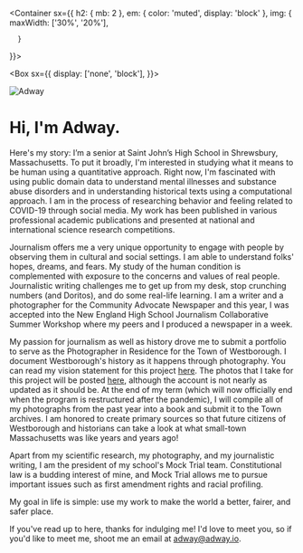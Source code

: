 
<Container
  sx={{
    h2: { mb: 2 },
    em: { color: 'muted', display: 'block' },
    img: {
        maxWidth: ['30%', '20%'],
        
      }
  }}>


<Box sx={{
  display: ['none', 'block'],
}}>


![Adway](/adway.png)

</Box>


<div>


# Hi, I'm Adway.

Here's my story: I’m a senior at Saint John’s High School in Shrewsbury, Massachusetts. To put it broadly, I'm interested in studying what it means to be human using a quantitative approach. Right now, I'm fascinated with using public domain data to understand mental illnesses and substance abuse disorders and in understanding historical texts using a computational approach. I am in the process of researching behavior and feeling related to COVID-19 through social media. My work has been published in various professional academic publications and presented at national and international science research competitions.

Journalism offers me a very unique opportunity to engage with people by observing them in cultural and social settings. I am able to understand folks' hopes, dreams, and fears. My study of the human condition is complemented with exposure to the concerns and values of real people. Journalistic writing challenges me to get up from my desk, stop crunching numbers (and Doritos), and do some real-life learning. I am a writer and a photographer for the Community Advocate Newspaper and this year, I was accepted into the New England High School Journalism Collaborative Summer Workshop where my peers and I produced a newspaper in a week.

My passion for journalism as well as history drove me to submit a portfolio to serve as the Photographer in Residence for the Town of Westborough. I document Westborough's history as it happens through photography. You can read my vision statement for this project [here](/vision.pdf). The photos that I take for this project will be posted [here](https://instagram.com/thewestborougharchive), although the account is not nearly as updated as it should be. At the end of my term (which will now officially end when the program is restructured after the pandemic), I will compile all of my photographs from the past year into a book and submit it to the Town archives. I am honored to create primary sources so that future citizens of Westborough and historians can take a look at what small-town Massachusetts was like years and years ago!

Apart from my scientific research, my photography, and my journalistic writing, I am the president of my school's Mock Trial team. Constitutional law is a budding interest of mine, and Mock Trial allows me to pursue important issues such as first amendment rights and racial profiling.

My goal in life is simple: use my work to make the world a better, fairer, and safer place.

If you've read up to here, thanks for indulging me! I'd love to meet you, so if you'd like to meet me, shoot me an email at [adway@adway.io](mailto:adway@adway.io).

</div>


</Container>

